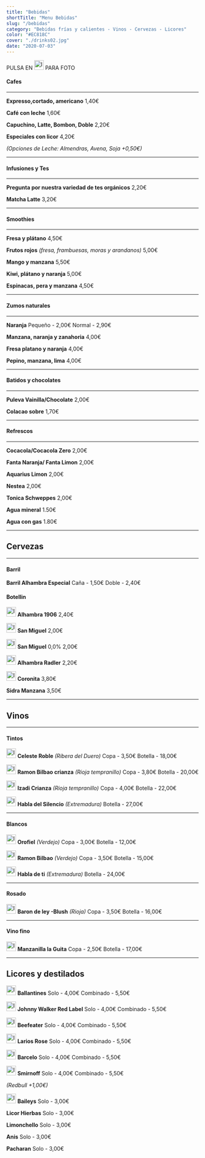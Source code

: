 ```yaml
---
title: "Bebidas"
shortTitle: "Menu Bebidas"
slug: "/bebidas"
category: "Bebidas frías y calientes - Vinos - Cervezas - Licores"
color: "#EC818C"
cover: "./drinks02.jpg"
date: "2020-07-03"
---
```



PULSA EN <img src={imageUrl} alt="Image alt" height="25px" /> PARA FOTO

#### Cafes

* * *

**Expresso,cortado, americano**  1,40€

**Café con leche**  1,60€

**Capuchino, Latte, Bombon, Doble**  2,20€

**Especiales con licor** 4,20€

*(Opciones de Leche: Almendras, Avena, Soja +0,50€)*

* * *

#### Infusiones y Tes

* * *

**Pregunta por nuestra variedad de tes orgánicos** 2,20€

**Matcha Latte** 3,20€

* * *

#### Smoothies

* * *

**Fresa y plátano** 4,50€

**Frutos rojos** *(fresa, frambuesas, moras y arandanos)* 5,00€

**Mango y manzana** 5,50€

**Kiwi, plátano y naranja** 5,00€

**Espinacas, pera y manzana** 4,50€

* * *

#### Zumos naturales 

* * *

**Naranja**  Pequeño - 2,00€ Normal - 2,90€

**Manzana, naranja y zanahoria** 4,00€

**Fresa platano y naranja** 4,00€

**Pepino, manzana, lima** 4,00€

* * *

#### Batidos y chocolates

* * *

**Puleva Vainilla/Chocolate** 2,00€

**Colacao sobre** 1,70€

* * *

#### Refrescos

* * *

**Cocacola/Cocacola Zero** 2,00€

**Fanta Naranja/ Fanta Limon** 2,00€

**Aquarius Limon** 2,00€

**Nestea** 2,00€

**Tonica Schweppes** 2,00€

**Agua mineral** 1.50€

**Agua con gas** 1.80€

* * *

## Cervezas

* * *

#### Barril

**Barril Alhambra Especial**  Caña - 1,50€ Doble - 2,40€

#### Botellin

[<img src={imageUrl} alt="Image alt" height="25px" />](https://drive.google.com/file/d/1hRqhBjmbWAQFldJ_ll6Fi1Am_H7hStjm/view?usp=sharing) **Alhambra 1906**  2,40€

[<img src={imageUrl} alt="Image alt" height="25px" />](https://drive.google.com/file/d/1kewjRQ_EYOtXo7jz9nrCWllpE3HJ-7p_/view?usp=sharing) **San Miguel**  2,00€

[<img src={imageUrl} alt="Image alt" height="25px" />](https://drive.google.com/file/d/1ii6I4ZZ07EJEHCXof-Aapqe-49fDadRD/view?usp=sharing) **San Miguel**  0,0% 2,00€

[<img src={imageUrl} alt="Image alt" height="25px" />](https://drive.google.com/file/d/1m7IIcj4_EuaFNvS7GQ8AyIvibNx0Unbc/view?usp=sharing) **Alhambra Radler**  2,20€

[<img src={imageUrl} alt="Image alt" height="25px" />](https://drive.google.com/file/d/1RyIxsSMF4wNNdPSXZeN0YzVuCqKFYBI6/view?usp=sharing) **Coronita**  3,80€

**Sidra Manzana**  3,50€

* * *

## Vinos

* * *

#### Tintos

[<img src={imageUrl} alt="Image alt" height="25px" />](https://drive.google.com/file/d/1aoC5UbvnzmRgxQx6rQuk0_bk6puEYH0s/view?usp=sharing) **Celeste Roble**  *(Ribera del Duero)*         Copa - 3,50€ Botella - 18,00€

[<img src={imageUrl} alt="Image alt" height="25px" />](https://drive.google.com/file/d/1JVxnOgHreOGW8Y7Ze9_hA8ifp3PxENPg/view?usp=sharing)  **Ramon Bilbao crianza**  *(Rioja tempranillo)*        Copa - 3,80€ Botella - 20,00€

[<img src={imageUrl} alt="Image alt" height="25px" />](https://drive.google.com/file/d/19uxNhschxMcWoaHrwR2mKS4Mm66wYtc4/view?usp=sharing) **Izadi Crianza** *(Rioja tempranillo)*        Copa - 4,00€ Botella - 22,00€

[<img src={imageUrl} alt="Image alt" height="25px" />](https://drive.google.com/file/d/1FKrB8ZffGBh8qmJl3ENPmDkonxWsG3iq/view?usp=sharing) **Habla del Silencio** *(Extremadura)*     Botella - 27,00€

* * *

#### Blancos

[<img src={imageUrl} alt="Image alt" height="25px" />](https://drive.google.com/file/d/1FDotOwQd28axhksZRAjrCcfjaXxRHRRU/view?usp=sharing)  **Orofiel** *(Verdejo)*    Copa - 3,00€ Botella - 12,00€

[<img src={imageUrl} alt="Image alt" height="25px" />](https://drive.google.com/file/d/19P6k9M_TiZP_v2SkAif1F-O0gz_w7MjR/view?usp=sharing) **Ramon Bilbao**  *(Verdejo)*      Copa - 3,50€ Botella - 15,00€

[<img src={imageUrl} alt="Image alt" height="25px" />](https://drive.google.com/file/d/1Q41-zVWNX4K0oV8YekMGPkj00IPTcGKZ/view?usp=sharing) **Habla de ti**  *(Extremadura)*       Botella - 24,00€

* * *

#### Rosado

[<img src={imageUrl} alt="Image alt" height="25px" />](https://drive.google.com/file/d/14oskbl4SgOR9-WDZ8Ln5pl4AUwI7BKBZ/view?usp=sharing) **Baron de ley -Blush**  *(Rioja)*     Copa - 3,50€ Botella - 16,00€

* * *

#### Vino fino

[<img src={imageUrl} alt="Image alt" height="25px" />](https://drive.google.com/file/d/1BDrxIRjptZS5YKXa_8ylNh6NgSkhqb20/view?usp=sharing) **Manzanilla la Guita**   Copa - 2,50€ Botella - 17,00€

* * *

## Licores y destilados

[<img src={imageUrl} alt="Image alt" height="25px" />](https://drive.google.com/file/d/1u_frdezqxlS0QzdGfVGErzqenBw5oTru/view?usp=sharing) **Ballantines** Solo - 4,00€ Combinado - 5,50€

[<img src={imageUrl} alt="Image alt" height="25px" />](https://drive.google.com/file/d/1NPJlzyJFHGX_AsEpNga0qCZjc1Hr662j/view?usp=sharing) **Johnny Walker Red Label** Solo - 4,00€ Combinado - 5,50€

[<img src={imageUrl} alt="Image alt" height="25px" />](https://drive.google.com/file/d/1pWR7MVL4rmbZzaMX_my2i1V1Ll9i3pWh/view?usp=sharing) **Beefeater** Solo - 4,00€ Combinado - 5,50€

[<img src={imageUrl} alt="Image alt" height="25px" />](https://drive.google.com/file/d/1E0JpBbJDWk-hpocQR3LvCYhOb8XRA__s/view?usp=sharing) **Larios Rose** Solo - 4,00€ Combinado - 5,50€

[<img src={imageUrl} alt="Image alt" height="25px" />](https://drive.google.com/file/d/1tb771giCVbS7hB-I-7lut74Xs8pLwX3J/view?usp=sharing) **Barcelo** Solo - 4,00€ Combinado - 5,50€

[<img src={imageUrl} alt="Image alt" height="25px" />](https://drive.google.com/file/d/13yjGuUT1z0Win0e2h-kSbudosFeIS66J/view?usp=sharing) **Smirnoff** Solo - 4,00€ Combinado - 5,50€

*(Redbull +1,00€)*

[<img src={imageUrl} alt="Image alt" height="25px" />](https://drive.google.com/file/d/1qZqrlF4Nd2KQ2fbn9gx8iRHTbxgN4hfc/view?usp=sharing) **Baileys**  Solo - 3,00€

**Licor Hierbas** Solo - 3,00€

**Limonchello** Solo - 3,00€

**Anis** Solo - 3,00€

**Pacharan** Solo - 3,00€
